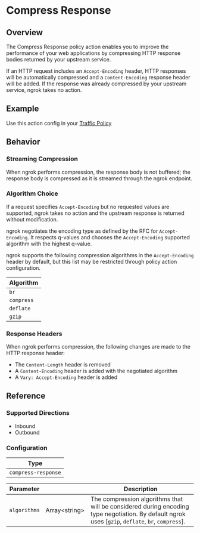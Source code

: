 
# Compress Response

## Overview

The Compress Response policy action enables you to improve the performance of your web applications
by compressing HTTP response bodies returned by your upstream service.

If an HTTP request includes an `Accept-Encoding` header, HTTP responses will be
automatically compressed and a `Content-Encoding` response header will be
added. If the response was already compressed by your upstream service, ngrok
takes no action.

## Example

Use this action config in your [Traffic Policy](/docs/http/traffic-policy/index.mdx)

<ExampleHTTP />

## Behavior

### Streaming Compression

When ngrok performs compression, the response body is not buffered; the
response body is compressed as it is streamed through the ngrok endpoint.

### Algorithm Choice

If a request specifies `Accept-Encoding` but no requested values are supported,
ngrok takes no action and the upstream response is returned without
modification.

ngrok negotiates the encoding type as defined by the RFC for `Accept-Encoding`.
It respects q-values and chooses the `Accept-Encoding` supported algorithm with
the highest q-value.

ngrok supports the following compression algorithms in the `Accept-Encoding`
header by default, but this list may be restricted through policy action configuration.

| Algorithm  |
| ---------- |
| `br`       |
| `compress` |
| `deflate`  |
| `gzip`     |

### Response Headers

When ngrok performs compression, the following changes are made to
the HTTP response header:

- The `Content-Length` header is removed
- A `Content-Encoding` header is added with the negotiated algorithm
- A `Vary: Accept-Encoding` header is added

## Reference

### Supported Directions

- Inbound
- Outbound

### Configuration

| Type                |
| ------------------- |
| `compress-response` |

| Parameter    | &nbsp;              | Description                                                                                                                                       |
| ------------ | ------------------- | ------------------------------------------------------------------------------------------------------------------------------------------------- |
| `algorithms` | Array&lt;string&gt; | The compression algorithms that will be considered during encoding type negotiation. By default ngrok uses [`gzip`, `deflate`, `br`, `compress`]. |
